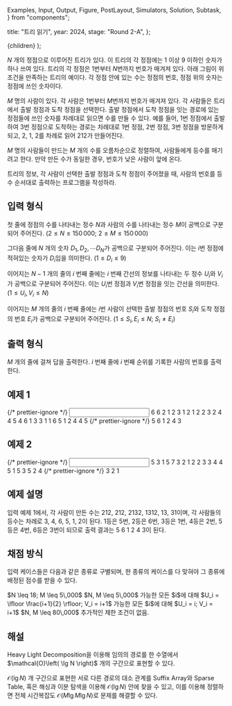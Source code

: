   Examples,
  Input,
  Output,
  Figure,
  PostLayout,
  Simulators,
  Solution,
  Subtask,
} from "components";

  title: "트리 읽기",
  year: 2024,
  stage: "Round 2-A",
};

  <PostLayout meta={meta}>{children}</PostLayout>
);

$N$ 개의 정점으로 이루어진 트리가 있다.
이 트리의 각 정점에는 $1$ 이상 $9$ 이하인
숫자가 하나 쓰여 있다.
트리의 각 정점은 $1$번부터 $N$번까지 번호가 매겨져 있다.
아래 그림이 위 조건을 만족하는 트리의 예이다.
각 정점 안에 있는 수는 정점의 번호,
정점 위의 숫자는 정점에 쓰인 숫자이다.

<div style={{ display: "flex" }}>
  <Figure
    src="/2024/13-1.4bc4a2594cc80627.png"
    width={400}
  />
</div>

$M$ 명의 사람이 있다.
각 사람은 $1$번부터 $M$번까지 번호가 매겨져 있다.
각 사람들은 트리에서 출발 정점과 도착 정점을 선택한다.
출발 정점에서 도착 정점을 잇는 경로에 있는
정점들에 쓰인 숫자를 차례대로 읽으면 수를 만들 수 있다.
예를 들어,
$1$번 정점에서 출발하여 $3$번 정점으로 도착하는 경로는
차례대로 $1$번 정점, $2$번 정점, $3$번 정점을 방문하게 되고,
$2$, $1$, $2$를 차례로 읽어
$212$가 만들어진다.

$M$ 명의 사람들이 만드는 $M$ 개의 수를 오름차순으로 정렬하여,
사람들에게 등수를 매기려고 한다.
만약 만든 수가 동일한 경우, 번호가 낮은 사람이 앞에 온다.

트리의 정보, 각 사람이 선택한 출발 정점과 도착 정점이 주어졌을 때,
사람의 번호를 등수 순서대로 출력하는 프로그램을 작성하라.

## 입력 형식

첫 줄에
정점의 수를 나타내는 정수 $N$과
사람의 수를 나타내는 정수 $M$이
공백으로 구분되어 주어진다.
($2 \le N \le 150\,000;$
$2 \le M \le 150\,000$)

그다음 줄에 $N$ 개의 숫자 $D_1, D_2, \cdots D_N$가
공백으로 구분되어 주어진다. 이는 $i$번 정점에 적혀있는 숫자가 $D_i$임을 의미한다.
($1 \le D_i \le 9$)

이어지는 $N-1$ 개의 줄의 $i$ 번째 줄에는
$i$ 번째 간선의 정보를 나타내는 두 정수 $U_i$와 $V_i$가
공백으로 구분되어 주어진다.
이는 $U_i$번 정점과 $V_i$번 정점을 잇는 간선을 의미한다.
($1 \le U_i, V_i \le N$)

이어지는 $M$ 개의 줄의 $i$ 번째 줄에는
$i$번 사람이 선택한 출발 정점의 번호 $S_i$와 도착 정점의 번호 $E_i$가
공백으로 구분되어 주어진다.
($1 \le S_i, E_i \le N;$
$S_i \ne E_i$)

## 출력 형식

$M$ 개의 줄에 걸쳐 답을 출력한다.
$i$ 번째 줄에 $i$ 번째 순위를 기록한 사람의 번호를 출력한다.

## 예제 1

<Examples>
  {/* prettier-ignore */}
  <Input>
6 6
2 1 2 3 1 2
1 2
2 3
2 4
4 5
4 6
1 3
3 1
1 6
5 1
2 4
4 5
  </Input>
  {/* prettier-ignore */}
  <Output>
5
6
1
2
4
3
  </Output>
</Examples>

## 예제 2

<Examples>
  {/* prettier-ignore */}
  <Input>
5 3
1 5 7 3 2
1 2
2 3
3 4
4 5
1 5
3 5
2 4
  </Input>
  {/* prettier-ignore */}
  <Output>
3
2
1
  </Output>
</Examples>

## 예제 설명

입력 예제 1에서,
각 사람이 만든 수는
$212$, $212$, $2132$, $1312$, $13$, $31$이며,
각 사람들의 등수는 차례로 $3$, $4$, $6$, $5$, $1$, $2$이 된다.
1등은 $5$번, 2등은 $6$번, 3등은 $1$번, 4등은 $2$번, 5등은 $4$번, 6등은 $3$번이 되므로
출력 결과는 $5$ $6$ $1$ $2$ $4$ $3$이 된다.

## 채점 방식

입력 케이스들은 다음과 같은 종류로 구별되며, 한 종류의 케이스를 다 맞혀야 그 종류에 배정된 점수를 받을 수 있다.

<Subtask index={1} score={4}>
  $N \leq 18; M \leq 5\,000$
</Subtask>
<Subtask index={2} score={11}>
  $N, M \leq 5\,000$
</Subtask>
<Subtask index={3} score={14}>
  가능한 모든 $i$에 대해 $U_i = \lfloor \frac{i+1}{2} \rfloor; V_i = i+1$
</Subtask>
<Subtask index={4} score={21}>
  가능한 모든 $i$에 대해 $U_i = i; V_i = i+1$
</Subtask>
<Subtask index={5} score={17}>
  $N, M \leq 80\,000$
</Subtask>
<Subtask index={6} score={33}>
  추가적인 제한 조건이 없음.
</Subtask>

## 해설

<Solution>
Heavy Light Decomposition을 이용해 임의의 경로를
한 수열에서 $\mathcal{O}\left( \lg N \right)$ 개의 구간으로 표현할 수 있다.

$\mathcal{O}\left( \lg N \right)$ 개 구간으로 표현한 서로 다른 경로의 대소 관계를
Suffix Array와 Sparse Table, 혹은 해싱과 이분 탐색을 이용해
$\mathcal{O}\left( \lg N \right)$ 안에 찾을 수 있고,
이를 이용해 정렬하면 전체 시간복잡도 $\mathcal{O}\left( M \lg M \lg N \right)$로 문제를 해결할 수 있다.
</Solution>
